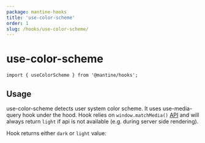 ```yaml
---
package: mantine-hooks
title: 'use-color-scheme'
order: 1
slug: /hooks/use-color-scheme/
---
```



# use-color-scheme

<PageHeader
  source="mantine-hooks/src/use-color-scheme/use-color-scheme.ts"
  docs="hooks/use-color-scheme.mdx"
  package="@mantine/hooks"
/>

```tsx
import { useColorScheme } from '@mantine/hooks';
```

## Usage

use-color-scheme detects user system color scheme.
It uses <GatsbyLink to="/hooks/use-media-query">use-media-query</GatsbyLink> hook under the hood.
Hook relies on `window.matchMedia()` [API](https://developer.mozilla.org/en-US/docs/Web/API/Window/matchMedia)
and will always return `light` if api is not available (e.g. during server side rendering).

Hook returns either `dark` or `light` value:

<UseColorSchemeDemo />
